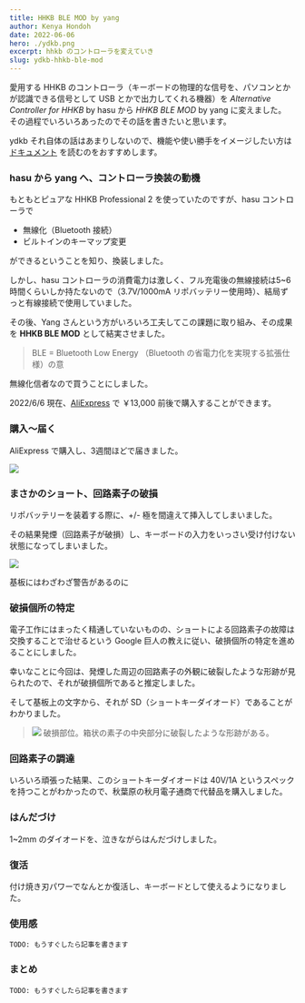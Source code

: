 ---
title: HHKB BLE MOD by yang
author: Kenya Hondoh
date: 2022-06-06
hero: ./ydkb.png
excerpt: hhkb のコントローラを変えていき
slug: ydkb-hhkb-ble-mod
---

愛用する HHKB のコントローラ（キーボードの物理的な信号を、パソコンとかが認識できる信号として USB とかで出力してくれる機器）を *Alternative Controller for HHKB* by hasu から *HHKB BLE MOD* by yang に変えました。
その過程でいろいろあったのでその話を書きたいと思います。

ydkb それ自体の話はあまりしないので、機能や使い勝手をイメージしたい方は [ドキュメント](https://ydkb.io/help/#/) を読むのをおすすめします。

### hasu から yang へ、コントローラ換装の動機

もともとピュアな HHKB Professional 2 を使っていたのですが、hasu コントローラで

- 無線化（Bluetooth 接続）
- ビルトインのキーマップ変更

ができるということを知り、換装しました。

しかし、hasu コントローラの消費電力は激しく、フル充電後の無線接続は5~6時間くらいしか持たないので（3.7V/1000mA リポバッテリー使用時）、結局ずっと有線接続で使用していました。

その後、Yang さんという方がいろいろ工夫してこの課題に取り組み、その成果を **HHKB BLE MOD** として結実させました。

>BLE = Bluetooth Low Energy （Bluetooth の省電力化を実現する拡張仕様）の意

無線化信者なので買うことにしました。

2022/6/6 現在、[AliExpress](https://nl.aliexpress.com/item/1005004000607526.html?gatewayAdapt=glo2nld) で ￥13,000 前後で購入することができます。

### 購入～届く

AliExpress で購入し、3週間ほどで届きました。

![](./ydkb-board.png)

### まさかのショート、回路素子の破損

リポバッテリーを装着する際に、+/- 極を間違えて挿入してしまいました。

その結果発煙（回路素子が破損）し、キーボードの入力をいっさい受け付けない状態になってしまいました。

![](./warning.png)

基板にはわざわざ警告があるのに

### 破損個所の特定

電子工作にはまったく精通していないものの、ショートによる回路素子の故障は交換することで治せるという Google 巨人の教えに従い、破損個所の特定を進めることにしました。

幸いなことに今回は、発煙した周辺の回路素子の外観に破裂したような形跡が見られたので、それが破損個所であると推定しました。

そして基板上の文字から、それが SD（ショートキーダイオード）であることがわかりました。

>![](./broken.png)
> 破損部位。箱状の素子の中央部分に破裂したような形跡がある。

### 回路素子の調達

いろいろ頑張った結果、このショートキーダイオードは 40V/1A というスペックを持つことがわかったので、秋葉原の秋月電子通商で代替品を購入しました。

### はんだづけ

1~2mm のダイオードを、泣きながらはんだづけしました。

### 復活

付け焼き刃パワーでなんとか復活し、キーボードとして使えるようになりました。

### 使用感

`TODO: もうすぐしたら記事を書きます`

### まとめ

`TODO: もうすぐしたら記事を書きます`
